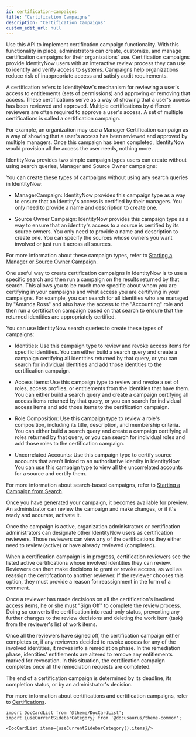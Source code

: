 ```yaml
---
id: certification-campaigns
title: "Certification Campaigns"
description: "Certification Campaigns"
custom_edit_url: null
---
```




Use this API to implement certification campaign functionality.
With this functionality in place, administrators can create, customize, and manage certification campaigns for their organizations' use. 
Certification campaigns provide IdentityNow users with an interactive review process they can use to identify and verify access to systems. 
Campaigns help organizations reduce risk of inappropriate access and satisfy audit requirements. 

A certification refers to IdentityNow's mechanism for reviewing a user's access to entitlements (sets of permissions) and approving or removing that access. 
These certifications serve as a way of showing that a user's access has been reviewed and approved. 
Multiple certifications by different reviewers are often required to approve a user's access. 
A set of multiple certifications is called a certification campaign. 

For example, an organization may use a Manager Certification campaign as a way of showing that a user's access has been reviewed and approved by multiple managers. 
Once this campaign has been completed, IdentityNow would provision all the access the user needs, nothing more. 

IdentityNow provides two simple campaign types users can create without using search queries, Manager and Source Owner campaigns:

You can create these types of campaigns without using any search queries in IdentityNow: 

- ManagerCampaign: IdentityNow provides this campaign type as a way to ensure that an identity's access is certified by their managers. 
You only need to provide a name and description to create one. 

- Source Owner Campaign: IdentityNow provides this campaign type as a way to ensure that an identity's access to a source is certified by its source owners. 
You only need to provide a name and description to create one. 
You can specify the sources whose owners you want involved or just run it across all sources. 

For more information about these campaign types, refer to [Starting a Manager or Source Owner Campaign](https://documentation.sailpoint.com/saas/help/certs/starting_campaign.html).

One useful way to create certification campaigns in IdentityNow is to use a specific search and then run a campaign on the results returned by that search. 
This allows you to be much more specific about whom you are certifying in your campaigns and what access you are certifying in your campaigns. 
For example, you can search for all identities who are managed by "Amanda.Ross" and also have the access to the "Accounting" role and then run a certification campaign based on that search to ensure that the returned identities are appropriately certified. 

You can use IdentityNow search queries to create these types of campaigns: 

- Identities: Use this campaign type to review and revoke access items for specific identities. 
You can either build a search query and create a campaign certifying all identities returned by that query, or you can search for individual identities and add those identities to the certification campaign. 

- Access Items: Use this campaign type to review and revoke a set of roles, access profiles, or entitlements from the identities that have them. 
You can either build a search query and create a campaign certifying all access items returned by that query, or you can search for individual access items and add those items to the certification campaign. 

- Role Composition: Use this campaign type to review a role's composition, including its title, description, and membership criteria. 
You can either build a search query and create a campaign certifying all roles returned by that query, or you can search for individual roles and add those roles to the certification campaign. 

- Uncorrelated Accounts: Use this campaign type to certify source accounts that aren't linked to an authoritative identity in IdentityNow. 
You can use this campaign type to view all the uncorrelated accounts for a source and certify them. 

For more information about search-based campaigns, refer to [Starting a Campaign from Search](https://documentation.sailpoint.com/saas/help/certs/starting_search_campaign.html).

Once you have generated your campaign, it becomes available for preview. 
An administrator can review the campaign and make changes, or if it's ready and accurate, activate it. 

Once the campaign is active, organization administrators or certification administrators can designate other IdentityNow users as certification reviewers. 
Those reviewers can view any of the certifications they either need to review (active) or have already reviewed (completed).

When a certification campaign is in progress, certification reviewers see the listed active certifications whose involved identities they can review. 
Reviewers can then make decisions to grant or revoke access, as well as reassign the ceritifcation to another reviewer. If the reviewer chooses this option, they must provide a reason for reassignment in the form of a comment.

Once a reviewer has made decisions on all the certification's involved access items, he or she must "Sign Off" to complete the review process.
Doing so converts the certification into read-only status, preventing any further changes to the review decisions and deleting the work item (task) from the reviewer's list of work items. 

Once all the reviewers have signed off, the certification campaign either completes or, if any reviewers decided to revoke access for any of the involved identities, it moves into a remediation phase. 
In the remediation phase, identities' entitlements are altered to remove any entitlements marked for revocation.
In this situation, the certification campaign completes once all the remediation requests are completed. 

The end of a certification campaign is determined by its deadline, its completion status, or by an administrator's decision. 

For more information about certifications and certification campaigns, refer to [Certifications](https://documentation.sailpoint.com/saas/user-help/certifications.html).




```mdx-code-block
import DocCardList from '@theme/DocCardList';
import {useCurrentSidebarCategory} from '@docusaurus/theme-common';

<DocCardList items={useCurrentSidebarCategory().items}/>
```
      